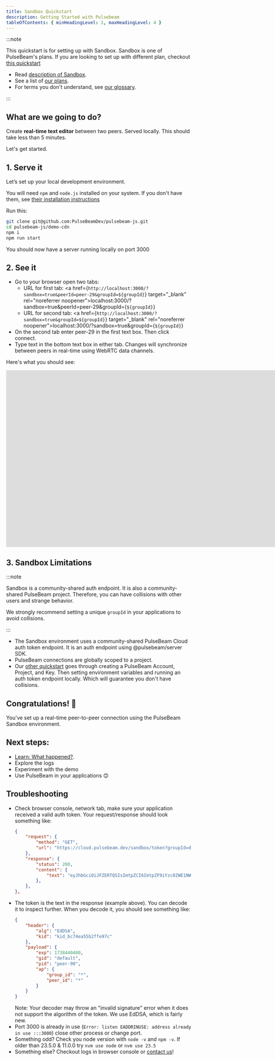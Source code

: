 ```yaml
---
title: Sandbox Quickstart
description: Getting Started with Pulsebeam
tableOfContents: { minHeadingLevel: 1, maxHeadingLevel: 4 }
---
```



:::note

This quickstart is for setting up with Sandbox. Sandbox is one of PulseBeam's plans. If you are looking to set up with different plan, checkout [this quickstart](/docs/getting-started/quick-start)

* Read [description of Sandbox](/docs/concepts/terms#sandbox). 
* See a list of [our plans](https://pulsebeam.dev/#pricing). 
* For terms you don't understand, see [our glossary](/docs/concepts/terms).

:::

## What are we going to do?
 
Create **real-time text editor** between two peers. Served locally. This should take less than 5 minutes.

Let's get started.

## 1. Serve it

Let’s set up your local development environment.

You will need `npm` and `node.js` installed on your system. If you don't have them, see <a href="https://docs.npmjs.com/downloading-and-installing-node-js-and-npm" target="_blank">their installation instructions</a>

Run this:
```bash
git clone git@github.com:PulseBeamDev/pulsebeam-js.git
cd pulsebeam-js/demo-cdn
npm i
npm run start
```

You should now have a server running locally on port 3000

## 2. See it


* Go to your browser open two tabs:
    * URL for first tab: <a href={`http://localhost:3000/?sandbox=true&peerId=peer-29&groupId=${groupId}`} target="_blank" rel="noreferrer noopener">localhost:3000/?sandbox=true&peerId=peer-29&groupId={`${groupId}`}</a>
    * URL for second tab: <a href={`http://localhost:3000/?sandbox=true&groupId=${groupId}`} target="_blank" rel="noreferrer noopener">localhost:3000/?sandbox=true&groupId={`${groupId}`}</a>
* On the second tab enter peer-29 in the first text box. Then click connect.
* Type text in the bottom text box in either tab. Changes will synchronize between peers in real-time using WebRTC data channels.

Here's what you should see:
<iframe style="height: 480px;" id="ytplayer" type="text/html" title="YouTube video player Quickstart Successful Output" width="2000" height="1000"
src="https://www.youtube.com/embed/Y9mKCrlLu7k?si=HDNMFjK6LaXSy61X?loop=1&modestbranding=1&playsinline=1&color=white&iv_load_policy=3"
frameborder="0" allowfullscreen allow="accelerometer; autoplay; clipboard-write; encrypted-media; gyroscope; picture-in-picture; web-share" referrerpolicy="strict-origin-when-cross-origin"></iframe>

## 3. Sandbox Limitations

:::note

Sandbox is a community-shared auth endpoint. It is also a community-shared PulseBeam project. Therefore, you can have collisions with other users and strange behavior. 

We strongly recommend setting a unique `groupId` in your applications to avoid collisions.

:::

* The Sandbox environment uses a community-shared PulseBeam Cloud auth token endpoint. It is an auth endpoint using @pulsebeam/server SDK.
* PulseBeam connections are globally scoped to a project. 
* Our [other quickstart](/docs/getting-started/quick-start) goes through creating a PulseBeam Account, Project, and Key. Then setting environment variables and running an auth token endpoint locally. Which will guarantee you don't have collisions.
## Congratulations! 🎉

You’ve set up a real-time peer-to-peer connection using the PulseBeam Sandbox environment.


## Next steps:


* [Learn: What happened?](/docs/getting-started/what-happened/). 
* Explore the logs
* Experiment with the demo
* Use PulseBeam in your applications 😊

## Troubleshooting
* Check browser console, network tab, make sure your application received a valid auth token. Your request/response should look something like:
    ```json
    {
        "request": {
            "method": "GET",
            "url": "https://cloud.pulsebeam.dev/sandbox/token?groupId=default&peerId=peer-90",
        },
        "response": {
            "status": 200,
            "content": {
                "text": "eyJhbGciOiJFZERTQSIsImtpZCI6ImtpZF9iYzc0ZWE1NWIyZmZlOTdjIn0.eyJleHAiOjE3Mzg0NDA0MDAsImdpZCI6ImRlZmF1bHQiLCJwaWQiOiJwZWVyLTkwIiwiYXAiOnsiZ3JvdXBfaWQiOiIqIiwicGVlcl9pZCI6IioifX0.KfgjkyZafItYW6TbM0C7BcGCQ6lmpyprA5VnY4GHGuRzQc0f7i8a_7a75-1fOocrQywbSeSNXiTeYCL4glyJDw"
            },
        },
    },
    ```
* The token is the text in the response (example above). You can decode it to inspect further. When you decode it, you should see something like:
    ```json
    {
        "header": {
            "alg": "EdDSA",
            "kid": "kid_bc74ea55b2ffe97c"
        },
        "payload": {
            "exp": 1738440400,
            "gid": "default",
            "pid": "peer-90",
            "ap": {
                "group_id": "*",
                "peer_id": "*"
            }
        }
    }
    ```
    Note: Your decoder may throw an "invalid signature" error when it does not support the algorithm of the token. We use EdDSA, which is fairly new. 
* Port 3000 is already in use (`Error: listen EADDRINUSE: address already in use :::3000`) close other process or change port.
* Something odd? Check you node version with `node -v` and `npm -v`. If older than 23.5.0 & 11.0.0 try `nvm use node` or `nvm use 23.5`
* Something else? Checkout logs in browser console or [contact us](/docs/community-and-support/support/)!